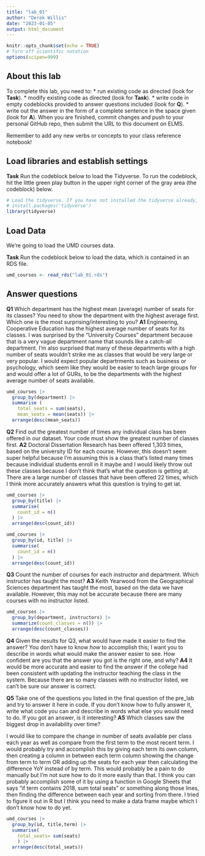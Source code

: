 ```yaml
---
title: "lab_01"
author: "Derek Willis"
date: "2023-01-05"
output: html_document
---
```


```r
knitr::opts_chunk$set(echo = TRUE)
# Turn off scientific notation
options(scipen=999)
```

## About this lab

To complete this lab, you need to: \* run existing code as directed (look for **Task**). \* modify existing code as directed (look for **Task**). \* write code in empty codeblocks provided to answer questions included (look for **Q**). \* write out the answer in the form of a complete sentence in the space given (look for **A**). When you are finished, commit changes and push to your personal GitHub repo, then submit the URL to this document on ELMS.

Remember to add any new verbs or concepts to your class reference notebook!

## Load libraries and establish settings

**Task** Run the codeblock below to load the Tidyverse. To run the codeblock, hit the little green play button in the upper right corner of the gray area (the codeblock) below.

```r
# Load the tidyverse. If you have not installed the tidyverse already, remove the # from the next line and run it first.  
# install.packages('tidyverse')
library(tidyverse)
```

## Load Data

We're going to load the UMD courses data.

**Task** Run the codeblock below to load the data, which is contained in an RDS file.

```r
umd_courses <- read_rds("lab_01.rds")
```

## Answer questions

**Q1** Which department has the highest mean (average) number of seats for its classes? You need to show the department with the highest average first. Which one is the most surprising/interesting to you?
**A1**
Engineering, Cooperative Education has the highest average number of seats for its classes. I was surprised by the "University Courses" department because that is a very vague department name that sounds like a catch-all department. I'm also surprised that many of these departments with a high number of seats wouldn't strike me as classes that would be very large or very popular. I would expect popular departrments such as business or psychology, which seem like they would be easier to teach large groups for and would offer a lot of GURs, to be the departments with the highest average number of seats available. 

```r
umd_courses |> 
  group_by(department) |>
  summarise (
    total_seats = sum(seats),
    mean_seats = mean(seats)) |>
  arrange(desc(mean_seats))
```

**Q2** Find out the greatest number of times any individual class has been offered in our dataset. Your code must show the greatest number of classes first. 
**A2**
Doctoral Dissertation Research has been offered 1,303 times, based on the university ID for each course. However, this doesn't seem super helpful because I'm assuming this is a class that's listed many times because individual students enroll in it maybe and I would likely throw out these classes because I don't think that's what the question is getting at. There are a large number of classes that have been offered 22 times, which I think more accurately answers what this question is trying to get iat. 
```r
umd_courses |>
  group_by(title) |>
  summarise(
    count_id = n()
  ) |>
  arrange(desc(count_id))
```

```r
umd_courses |>
  group_by(id, title) |>
  summarise(
    count_id = n()
  ) |>
  arrange(desc(count_id))
```

**Q3** Count the number of courses for each instructor and department. Which instructor has taught the most? **A3**
Keith Yearwood from the Geographical Sciences department has taught the most, based on the data we have available. However, this may not be accurate because there are many courses with no instructor listed.

```r
umd_courses |>
  group_by(department, instructors) |>
  summarize(count_classes = n()) |>
  arrange(desc(count_classes))
```

**Q4** Given the results for Q3, what would have made it easier to find the answer? You don't have to know *how* to accomplish this; I want you to describe in words what would make the answer easier to see. How confident are you that the answer you got is the right one, and why? **A4**
It would be more accurate and easier to find the answer if the college had been consistent with updating the instructor teaching the class in the system. Because there are so many classes with no instructor listed, we can't be sure our answer is correct.

**Q5** Take one of the questions you listed in the final question of the pre_lab and try to answer it here in code. If you don't know how to fully answer it, write what code you can and describe in words what else you would need to do. If you got an answer, is it interesting? **A5**
 Which classes saw the biggest drop in availability over time?
 
I would like to compare the change in number of seats available per class each year as well as compare from the first term to the most recent term. I would probably try and accomplish this by giving each term its own column, then creating a column in between each term column showing the change from term to term OR adding up the seats for each year then calculating the difference YoY instead of by term. This would probably be a pain to do manually but I'm not sure how to do it more easily than that. I think you can probably accomplish some of it by using a function in Google Sheets that says "if term contains 2018, sum total seats" or something along those lines, then finding the difference between each year and sorting from there. I tried to figure it out in R but I think you need to make a data frame maybe which I don't know how to do yet.
 

```r
umd_courses |>
  group_by(id, title,term) |>
  summarise(
    total_seats= sum(seats)
    ) |>
  arrange(desc(total_seats))

```
